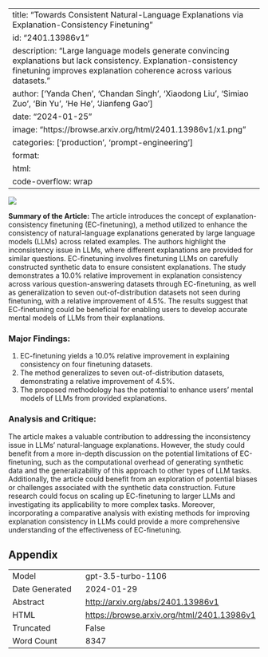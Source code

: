 
---
title: "Towards Consistent Natural-Language Explanations via Explanation-Consistency Finetuning"
id: "2401.13986v1"
description: "Large language models generate convincing explanations but lack consistency. Explanation-consistency finetuning improves explanation coherence across various datasets."
author: ['Yanda Chen', 'Chandan Singh', 'Xiaodong Liu', 'Simiao Zuo', 'Bin Yu', 'He He', 'Jianfeng Gao']
date: "2024-01-25"
image: "https://browse.arxiv.org/html/2401.13986v1/x1.png"
categories: ['production', 'prompt-engineering']
format:
  html:
    code-overflow: wrap
---

![](https://browse.arxiv.org/html/2401.13986v1/x1.png)

**Summary of the Article:**
The article introduces the concept of explanation-consistency finetuning (EC-finetuning), a method utilized to enhance the consistency of natural-language explanations generated by large language models (LLMs) across related examples. The authors highlight the inconsistency issue in LLMs, where different explanations are provided for similar questions. EC-finetuning involves finetuning LLMs on carefully constructed synthetic data to ensure consistent explanations. The study demonstrates a 10.0% relative improvement in explanation consistency across various question-answering datasets through EC-finetuning, as well as generalization to seven out-of-distribution datasets not seen during finetuning, with a relative improvement of 4.5%. The results suggest that EC-finetuning could be beneficial for enabling users to develop accurate mental models of LLMs from their explanations.

### Major Findings:
1. EC-finetuning yields a 10.0% relative improvement in explaining consistency on four finetuning datasets.
2. The method generalizes to seven out-of-distribution datasets, demonstrating a relative improvement of 4.5%.
3. The proposed methodology has the potential to enhance users' mental models of LLMs from provided explanations.

### Analysis and Critique:
The article makes a valuable contribution to addressing the inconsistency issue in LLMs' natural-language explanations. However, the study could benefit from a more in-depth discussion on the potential limitations of EC-finetuning, such as the computational overhead of generating synthetic data and the generalizability of this approach to other types of LLM tasks. Additionally, the article could benefit from an exploration of potential biases or challenges associated with the synthetic data construction. Future research could focus on scaling up EC-finetuning to larger LLMs and investigating its applicability to more complex tasks. Moreover, incorporating a comparative analysis with existing methods for improving explanation consistency in LLMs could provide a more comprehensive understanding of the effectiveness of EC-finetuning.

## Appendix

|          |          |
|----------|----------|
| Model     | gpt-3.5-turbo-1106       |
| Date Generated     | 2024-01-29       |
| Abstract | [http://arxiv.org/abs/2401.13986v1](http://arxiv.org/abs/2401.13986v1)        |
| HTML     | [https://browse.arxiv.org/html/2401.13986v1](https://browse.arxiv.org/html/2401.13986v1)       |
| Truncated       | False       |
| Word Count       | 8347       |